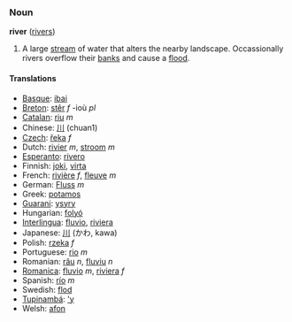 === Noun ===
'''river''' ([[rivers]])

#A large [[stream]] of water that alters the nearby landscape.  Occassionally rivers overflow their [[bank]]s and cause a [[flood]].

==== Translations ====
*[[Basque]]: [[ibai]]
*[[Breton]]: [[stêr]] ''f'' -ioù ''pl''
*[[Catalan]]: [[riu]] ''m''
*Chinese: [[川]] (chuan1)
*[[Czech]]: [[řeka]] ''f''
*Dutch: [[rivier]] ''m'', [[stroom]] ''m''
*[[Esperanto]]: [[rivero]]
*Finnish: [[joki]], [[virta]]
*French: [[rivière]] ''f'', [[fleuve]] ''m''
*German: [[Fluss]] ''m''
*Greek: [[potamos]]
*[[Guarani]]: [[ysyry]]
*Hungarian: [[folyó]]
*[[Interlingua]]: [[fluvio]], [[riviera]]
*Japanese: [[川]] (かわ, kawa)
*Polish: [[rzeka]] ''f''
*Portuguese: [[rio]] ''m''
*Romanian: [[râu]] ''n'', [[fluviu]] ''n''
*[[Romanica]]: [[fluvio]] ''m'', [[riviera]] ''f''
*Spanish: [[río]] ''m''
*Swedish: [[flod]]
*[[Tupinambá]]: [['y]]
*Welsh: [[afon]]